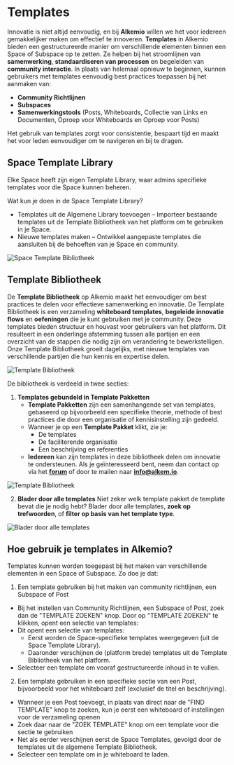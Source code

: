 # Templates

Innovatie is niet altijd eenvoudig, en bij **Alkemio** willen we het voor iedereen gemakkelijker maken om effectief te innoveren. 
**Templates** in Alkemio bieden een gestructureerde manier om verschillende elementen binnen een Space of Subspace op te zetten. Ze helpen bij het stroomlijnen van **samenwerking**, **standaardiseren van processen** en begeleiden van **community interactie**. In plaats van helemaal opnieuw te beginnen, kunnen gebruikers met templates eenvoudig best practices toepassen bij het aanmaken van:

- **Community Richtlijnen**
- **Subspaces**
- **Samenwerkingstools** (Posts, Whiteboards, Collectie van Links en Documenten, Oproep voor Whiteboards en Oproep voor Posts)

Het gebruik van templates zorgt voor consistentie, bespaart tijd en maakt het voor leden eenvoudiger om te navigeren en bij te dragen.

## Space Template Library

Elke Space heeft zijn eigen Template Library, waar admins specifieke templates voor die Space kunnen beheren.

Wat kun je doen in de Space Template Library?

- Templates uit de Algemene Library toevoegen – Importeer bestaande templates uit de Template Bibliotheek van het platform om te gebruiken in je Space.
- Nieuwe templates maken – Ontwikkel aangepaste templates die aansluiten bij de behoeften van je Space en community.

![Space Template Bibliotheek](/space-template-library.png)

## Template Bibliotheek

De **Template Bibliotheek** op Alkemio maakt het eenvoudiger om best practices te delen voor effectieve samenwerking en innovatie. De Template Bibliotheek is een verzameling **whiteboard templates**, **begeleide innovatie flows** en **oefeningen** die je kunt gebruiken met je community. Deze templates bieden structuur en houvast voor gebruikers van het platform. Dit resulteert in een onderlinge afstemming tussen alle partijen en een overzicht van de stappen die nodig zijn om verandering te bewerkstelligen. Onze Template Bibliotheek groeit dagelijks, met nieuwe templates van verschillende partijen die hun kennis en expertise delen.

![Template Bibliotheek](/template-library-menu.png)

De bibliotheek is verdeeld in twee secties:

1. **Templates gebundeld in Template Pakketten**
   - **Template Pakketten** zijn een samenhangende set van templates, gebaseerd op bijvoorbeeld een specifieke theorie, methode of best practices die door een organisatie of kennisinstelling zijn gedeeld.
   - Wanneer je op een **Template Pakket** klikt, zie je:
     - De templates
     - De faciliterende organisatie
     - Een beschrijving en referenties
   - **Iedereen** kan zijn templates in deze bibliotheek delen om innovatie te ondersteunen. Als je geïnteresseerd bent, neem dan contact op via het **[forum](https://alkem.io/forum)** of door te mailen naar **info@alkem.io**.

![Template Bibliotheek](/template-library.png)

2. **Blader door alle templates**
   Niet zeker welk template pakket de template bevat die je nodig hebt? Blader door alle templates, **zoek op trefwoorden**, of **filter op basis van het template type**.

![Blader door alle templates](/browse-all-templates.png)

## Hoe gebruik je templates in Alkemio?

Templates kunnen worden toegepast bij het maken van verschillende elementen in een Space of Subspace. Zo doe je dat:

1. Een template gebruiken bij het maken van community richtlijnen, een Subspace of Post

- Bij het instellen van Community Richtlijnen, een Subspace of Post, zoek dan de "TEMPLATE ZOEKEN" knop.
  Door op "TEMPLATE ZOEKEN" te klikken, opent een selectie van templates:
- Dit opent een selectie van templates:
  - Eerst worden de Space-specifieke templates weergegeven (uit de Space Template Library).
  - Daaronder verschijnen de (platform brede) templates uit de Template Bibliotheek van het platform.
- Selecteer een template om vooraf gestructureerde inhoud in te vullen.

2. Een template gebruiken in een specifieke sectie van een Post, bijvoorbeeld voor het whiteboard zelf (exclusief de titel en beschrijving).

- Wanneer je een Post toevoegt, in plaats van direct naar de "FIND TEMPLATE" knop te zoeken, kun je eerst een whiteboard of instellingen voor de verzameling openen
- Zoek daar naar de "ZOEK TEMPLATE" knop om een template voor die sectie te gebruiken
- Net als eerder verschijnen eerst de Space Templates, gevolgd door de templates uit de algemene Template Bibliotheek.
- Selecteer een template om in je whiteboard te laden.
